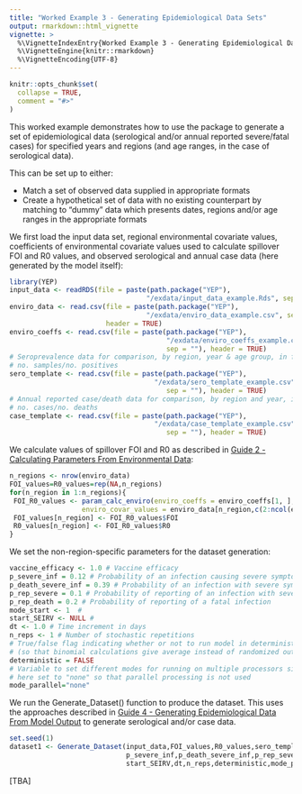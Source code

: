 ```yaml
---
title: "Worked Example 3 - Generating Epidemiological Data Sets"
output: rmarkdown::html_vignette
vignette: >
  %\VignetteIndexEntry{Worked Example 3 - Generating Epidemiological Data Sets}
  %\VignetteEngine{knitr::rmarkdown}
  %\VignetteEncoding{UTF-8}
---
```


```r
knitr::opts_chunk$set(
  collapse = TRUE,
  comment = "#>"
)
```

This worked example demonstrates how to use the package to generate a set of epidemiological data (serological and/or annual reported severe/fatal cases) for specified years and regions (and age ranges, in the case of serological data). 

This can be set up to either:

* Match a set of observed data supplied in appropriate formats
* Create a hypothetical set of data with no existing counterpart by matching to "dummy" data which presents dates, regions and/or age ranges in the appropriate formats

We first load the input data set, regional environmental covariate values, coefficients of environmental covariate values used to calculate spillover FOI and R0 values, and observed serological and annual case data (here generated by the model itself):

```r
library(YEP)
input_data <- readRDS(file = paste(path.package("YEP"), 
                                  "/exdata/input_data_example.Rds", sep = ""))
enviro_data <- read.csv(file = paste(path.package("YEP"), 
                                  "/exdata/enviro_data_example.csv", sep = ""),
                        header = TRUE)
enviro_coeffs <- read.csv(file = paste(path.package("YEP"), 
                                       "/exdata/enviro_coeffs_example.csv",
                                       sep = ""), header = TRUE)
# Seroprevalence data for comparison, by region, year & age group, in format 
# no. samples/no. positives
sero_template <- read.csv(file = paste(path.package("YEP"), 
                                    "/exdata/sero_template_example.csv",
                                       sep = ""), header = TRUE)  
# Annual reported case/death data for comparison, by region and year, in format 
# no. cases/no. deaths  
case_template <- read.csv(file = paste(path.package("YEP"), 
                                    "/exdata/case_template_example.csv",
                                       sep = ""), header = TRUE)   
```

We calculate values of spillover FOI and R0 as described in [Guide 2 - Calculating Parameters From Environmental Data](https://mrc-ide.github.io/YEP/articles/CGuideBParametersEnvironment.html):

```r
n_regions <- nrow(enviro_data)
FOI_values=R0_values=rep(NA,n_regions)
for(n_region in 1:n_regions){
 FOI_R0_values <- param_calc_enviro(enviro_coeffs = enviro_coeffs[1, ], 
                  enviro_covar_values = enviro_data[n_region,c(2:ncol(enviro_data))])
 FOI_values[n_region] <- FOI_R0_values$FOI
 R0_values[n_region] <- FOI_R0_values$R0
}
```

We set the non-region-specific parameters for the dataset generation:

```r
vaccine_efficacy <- 1.0 # Vaccine efficacy
p_severe_inf = 0.12 # Probability of an infection causing severe symptoms
p_death_severe_inf = 0.39 # Probability of an infection with severe symptoms causing death
p_rep_severe = 0.1 # Probability of reporting of an infection with severe (non-fatal) symptoms
p_rep_death = 0.2 # Probability of reporting of a fatal infection
mode_start <- 1  #    
start_SEIRV <- NULL #        
dt <- 1.0 # Time increment in days
n_reps <- 1 # Number of stochastic repetitions
# True/false flag indicating whether or not to run model in deterministic mode
# (so that binomial calculations give average instead of randomized output)
deterministic = FALSE
# Variable to set different modes for running on multiple processors simultaneously;
# here set to "none" so that parallel processing is not used
mode_parallel="none"
```

We run the Generate_Dataset() function to produce the dataset. This uses the approaches described in [Guide 4 - Generating Epidemiological Data From Model Output](https://mrc-ide.github.io/YEP/articles/CGuideDEpiDataGenerate.html) to generate serological and/or case data.

```r
set.seed(1)
dataset1 <- Generate_Dataset(input_data,FOI_values,R0_values,sero_template,case_template,vaccine_efficacy,
                             p_severe_inf,p_death_severe_inf,p_rep_severe,p_rep_death,mode_start,
                             start_SEIRV,dt,n_reps,deterministic,mode_parallel,cluster=NULL)
```

[TBA]
